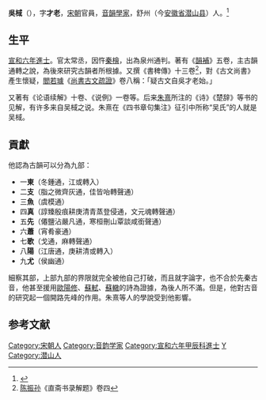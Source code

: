 '''吳棫'''（{{bd|约1100年||1154年||catIdx=Wu}}），字'''才老'''，[[宋朝|宋朝]]官員，[[音韻學家|音韻學家]]，舒州（今[[安徽省|安徽省]][[潜山县|潜山县]]）人。<ref>{{cite book|author=福建省地方志编纂委员会|title=福建省志 人物志(上)|year=2003|publisher=中国社会科学出版社|location=北 京|isbn=7-5004-4128-2|url=http://www.fjsq.gov.cn/ShowText.asp?ToBook=144&index=104&|access-date=2012-09-13|archive-url=https://web.archive.org/web/20160304102616/http://www.fjsq.gov.cn/ShowText.asp?ToBook=144&index=104&|archive-date=2016-03-04|dead-url=yes}}</ref>

== 生平 ==
[[宣和六年|宣和六年]][[進士|進士]]。官太常丞，因忤[[秦檜|秦檜]]，出為泉州通判。著有《[[韻補|韻補]]》五卷，主古韻通轉之說，為後來研究古韻者所根據。又撰《書稗傳》十三卷<ref>[[陈振孙|陈振孙]]《直斋书录解题》卷四</ref>，對《古文尚書》產生懷疑，[[閻若璩|閻若璩]]《[[尚書古文疏證|尚書古文疏證]]》卷八稱：「疑古文自吳才老始。」

又著有《论语续解》十卷、《说例》一卷等。后来[[朱熹|朱熹]]所注的《诗》《楚辞》等书的见解，有许多来自吴棫之说。朱熹在《四书章句集注》征引中所称“吴氏”的人就是吴棫。

== 貢獻 ==
他認為古韻可以分為九部：
* 一'''東'''（冬鍾通，江或轉入）
* 二'''支'''（脂之微齊灰通，佳皆咍轉聲通）
* 三'''魚'''（虞模通）
* 四'''真'''（諄臻殷痕耕庚清青蒸登侵通，文元魂轉聲通）
* 五'''先'''（僊鹽沾嚴凡通，寒桓刪山覃談咸銜聲通）
* 六'''蕭'''（宵肴豪通）
* 七'''歌'''（戈通，麻轉聲通）
* 八'''陽'''（江唐通，庚耕清或轉入）
* 九'''尤'''（侯幽通）

細察其部，上部九部的界限就完全被他自己打破，而且就字論字，也不合於先秦古音，他甚至援用[[歐陽修|歐陽修]]、[[蘇軾|蘇軾]]、[[蘇轍|蘇轍]]的詩為證據，為後人所不滿。但是，他對古音的研究起一個開路先峰的作用。朱熹等人的學說受到他影響。

==参考文献==
{{Reflist}}

{{DEFAULTSORT:Wu}}
[[Category:宋朝人|Category:宋朝人]]
[[Category:音韵学家|Category:音韵学家]]
[[Category:宣和六年甲辰科進士|Category:宣和六年甲辰科進士]]
[[Category:吳姓|Y]]
[[Category:潜山人|Category:潜山人]]